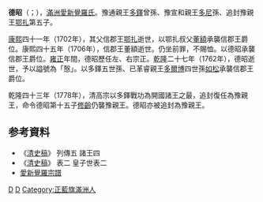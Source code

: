 {{Manchu name|[[爱新觉罗氏|爱新觉罗]]}}
'''德昭'''（{{lang-mnc|ᡩᡝᠵᠣᡠ|v=dejoo}}；{{Bd|1700年||1762年}}），[[滿洲|滿洲]][[愛新覺羅氏|愛新覺羅氏]]。豫通親王[[多鐸|多鐸]]曾孫、豫宣和親王[[多尼|多尼]]孫、追封豫親王[[鄂扎|鄂扎]]第五子。

[[康熙|康熙]]四十一年（1702年），其父信郡王[[鄂扎|鄂扎]]逝世，以鄂扎叔父[[董額|董額]]承襲信郡王爵位。康熙四十五年（1706年），信郡王董額逝世。仍坐前罪，不賜恤。以德昭承襲信郡王爵位。[[雍正|雍正]]年間，德昭歷任左、右宗正。[[乾隆|乾隆]]二十七年（1762年），德昭逝世，予以謚號為「慤」。以多鐸五世孫、已革睿親王[[多爾博|多爾博]]四世孫[[如松|如松]]承襲信郡王爵位。

乾隆四十三年（1778年），清高宗以多鐸戰功為開國諸王之最，追封復任為豫親王，命令德昭第十五子[[修齡|修齡]]仍襲豫親王。德昭亦被追封為豫親王。

== 参考資料 ==
* 《[[清史稿|清史稿]]》 列傳五 諸王四
* 《[[清史稿|清史稿]]》 表二 皇子世表二
* [http://www.axjlzp.com/soso.html 愛新覺羅宗譜] {{Wayback|url=http://www.axjlzp.com/soso.html |date=20201201091306 }}

{{start box}}
{{s-hou|豫親王世系||1700年||1762年|清太祖世系}}
{{s-roy}}
{{s-before|叔公信郡王[[董額|董額]]}}
{{s-title|[[豫親王|豫親王]]|1706年－1762年}}
{{s-after|堂侄孫豫親王[[如松|如松]]}}
{{end box}}

[[Category:豫親王|D]]
[[Category:愛新覺羅氏|D]]
[[Category:正藍旗滿洲人|Category:正藍旗滿洲人]]

{{清朝人物小作品}}